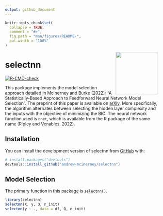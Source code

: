 ```yaml
---
output: github_document
---
```


<!-- README.md is generated from README.Rmd. Please edit that file -->

```r
knitr::opts_chunk$set(
  collapse = TRUE,
  comment = "#>",
  fig.path = "man/figures/README-",
  out.width = "100%"
)
```

<img src="man/figures/logo.png" align="right" height="139" />

# selectnn


<!-- badges: start -->
[![R-CMD-check](https://github.com/andrew-mcinerney/selectnn/workflows/R-CMD-check/badge.svg)](https://github.com/andrew-mcinerney/selectnn/actions)
<!-- badges: end -->

This package implements the model selection approach detailed in McInerney
and Burke (2022): "A Statistically-Based Approach to Feedforward Neural Network
Model Selection".
The preprint of this paper is available on [arXiv](https://arxiv.org/abs/2207.04248).
More specifically, the algorithm alternates between selecting the hidden layer 
complexity and the inputs with the objective of minimizing the BIC.
The neural network function used is `nnet`, which is available from the R
package of the same name (Ripley and Venables, 2022).


## Installation

You can install the development version of selectnn from [GitHub](https://github.com/) with:

``` r
# install.packages("devtools")
devtools::install_github("andrew-mcinerney/selectnn")
```


## Model Selection

The primary function in this package is `selectnn()`.

```r
library(selectnn)
selectnn(X, y, Q, n_init)
selectnn(y ~ ., data = df, Q, n_init)
```

